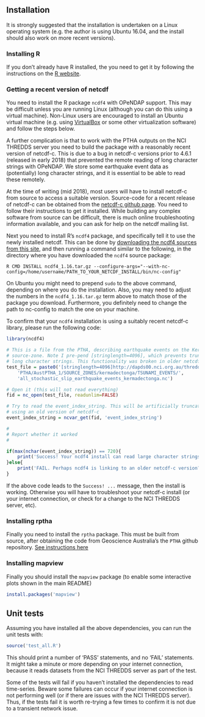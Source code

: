 ## **Installation**

It is strongly suggested that the installation is undertaken on a Linux operating 
system (e.g. the author is using Ubuntu 16.04, and the install should also work
on more recent versions). 


### **Installing R**
If you don't already have R installed, the you need to get it by following the
instructions on the [R website](https://www.r-project.org/).


### **Getting a recent version of netcdf**

You need to install the R package `ncdf4` with OPeNDAP support.  This may be
difficult unless you are running Linux (although you can do this using a
virtual machine). Non-Linux users are encouraged to install an Ubuntu virtual
machine (e.g. using [VirtualBox](https://www.virtualbox.org) or some other
virtualization software) and follow the steps below.

A further complication is that to work with the PTHA outputs on the NCI THREDDS
server you need to build the package with a reasonably recent version of
netcdf-c. This is due to a bug in netcdf-c versions prior to 4.6.1 (released
in early 2018) that prevented the remote reading of long character strings
with OPeNDAP. We store some earthquake event data as (potentially) long
character strings, and it is essential to be able to read these remotely.

At the time of writing (mid 2018), most users will have to install netcdf-c
from source to access a suitable version. Source-code for a recent release of
netcdf-c can be obtained from the [netcdf-c github
page](https://github.com/Unidata/netcdf-c/releases). You need to follow their
instructions to get it installed. While building any complex software from
source can be difficult, there is much online troubleshooting information
available, and you can ask for help on the netcdf mailing list.

Next you need to install R's `ncdf4` package, and specifically tell it to use
the newly installed netcdf.  This can be done by 
[downloading the ncdf4 sources from this site](https://cran.r-project.org/web/packages/ncdf4/index.html), 
and then running a command similar to the following, in the directory where you
have downloaded the `ncdf4` source package:

    R CMD INSTALL ncdf4_1.16.tar.gz --configure-args="--with-nc-config=/home/username/PATH_TO_YOUR_NETCDF_INSTALL/bin/nc-config"

On Ubuntu you might need to prepend `sudo` to the above command, depending on
where you do the installation. Also, you may need to adjust the numbers in the
`ncdf4_1.16.tar.gz` term above to match those of the package you download.
Furthermore, you definitely need to change the path to nc-config to match the
one on your machine.

To confirm that your `ncdf4` installation is using a suitably recent netcdf-c
library, please run the following code:
```r
library(ncdf4)

# This is a file from the PTHA, describing earthquake events on the Kermadec-Tonga
# source-zone. Note I pre-pend [stringlength=4096], which prevents truncation of
# long character strings. This functionality was broken in older netcdf-c versions
test_file = paste0('[stringlength=4096]http://dapds00.nci.org.au/thredds/dodsC/fj6/',
    'PTHA/AustPTHA_1/SOURCE_ZONES/kermadectonga/TSUNAMI_EVENTS/',
    'all_stochastic_slip_earthquake_events_kermadectonga.nc')

# Open it (this will not read everything)
fid = nc_open(test_file, readunlim=FALSE)

# Try to read the event_index_string. This will be artificially truncated if 
# using an old version of netcdf-c
event_index_string = ncvar_get(fid, 'event_index_string')

#
# Report whether it worked
#

if(max(nchar(event_index_string)) == 720){
    print('Success! Your ncdf4 install can read large character strings remotely')
}else{
    print('FAIL. Perhaps ncdf4 is linking to an older netcdf-c version?')
}
```
If the above code leads to the `Success! ...` message, then the install is
working. Otherwise you will have to troubleshoot your netcdf-c install (or
your internet connection, or check for a change to the NCI THREDDS server,
etc).

### **Installing rptha**

Finally you need to install the `rptha` package. This must be built from
source, after obtaining the code from Geoscience Australia's the `PTHA` github
repository. [See instructions here](https://github.com/GeoscienceAustralia/ptha/blob/master/R/README.md)

### **Installing mapview**
Finally you should install the `mapview` package (to enable some interactive
plots shown in the main README)
```r
install.packages('mapview')
```

## **Unit tests**
Assuming you have installed all the above dependencies, you can run the unit
tests with:
```r
source('test_all.R')
```
This should print a number of 'PASS' statements, and no 'FAIL' statements. It might 
take a minute or more depending on your internet connection, because it reads datasets
from the NCI THREDDS server as part of the test.

Some of the tests will fail if you haven't installed the dependencies to read
time-series. Beware some failures can occur if your internet connection is not
performing well (or if there are issues with the NCI THREDDS server). Thus, if
the tests fail it is worth re-trying a few times to confirm it is not due to a
transient network issue.


